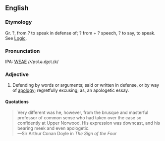==English==
===Etymology===
Gr. ?, from ? to speak in defense of; ? from + ? speech, ? to say, to speak.  See [[Logic]].

===Pronunciation===
IPA: [[WEAE]] /ʌˈpɔl.ə.ʤɛt.ɪk/

===Adjective===
# Defending by words or arguments; said or written in defense, or by way of [[apology]]; regretfully excusing; as, an apologetic  essay.
<!-- material copied from Webster's Revised Unabridged Dictionary (1913) -->

====Quotations====
<blockquote>
Very
different was he, however, from the brusque and masterful
professor of common sense who had taken over the case so
confidently at Upper Norwood.  His expression was downcast, and
his bearing meek and even apologetic.
<BR>
&mdash;Sir Arthur Conan Doyle in ''The Sign of the Four''
</blockquote>